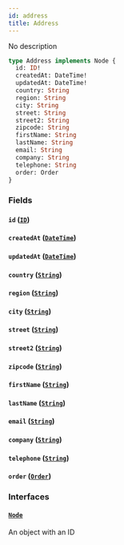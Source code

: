 ```yaml
---
id: address
title: Address
---
```


No description

```graphql
type Address implements Node {
  id: ID!
  createdAt: DateTime!
  updatedAt: DateTime!
  country: String
  region: String
  city: String
  street: String
  street2: String
  zipcode: String
  firstName: String
  lastName: String
  email: String
  company: String
  telephone: String
  order: Order
}
```

### Fields

#### `id` ([`ID`](../order-view-service/scalars/id))

#### `createdAt` ([`DateTime`](../order-view-service/scalars/date-time))

#### `updatedAt` ([`DateTime`](../order-view-service/scalars/date-time))

#### `country` ([`String`](../order-view-service/scalars/string))

#### `region` ([`String`](../order-view-service/scalars/string))

#### `city` ([`String`](../order-view-service/scalars/string))

#### `street` ([`String`](../order-view-service/scalars/string))

#### `street2` ([`String`](../order-view-service/scalars/string))

#### `zipcode` ([`String`](../order-view-service/scalars/string))

#### `firstName` ([`String`](../order-view-service/scalars/string))

#### `lastName` ([`String`](../order-view-service/scalars/string))

#### `email` ([`String`](../order-view-service/scalars/string))

#### `company` ([`String`](../order-view-service/scalars/string))

#### `telephone` ([`String`](../order-view-service/scalars/string))

#### `order` ([`Order`](../order-view-service/objects/order))

### Interfaces

#### [`Node`](../order-view-service/interfaces/node)

An object with an ID

